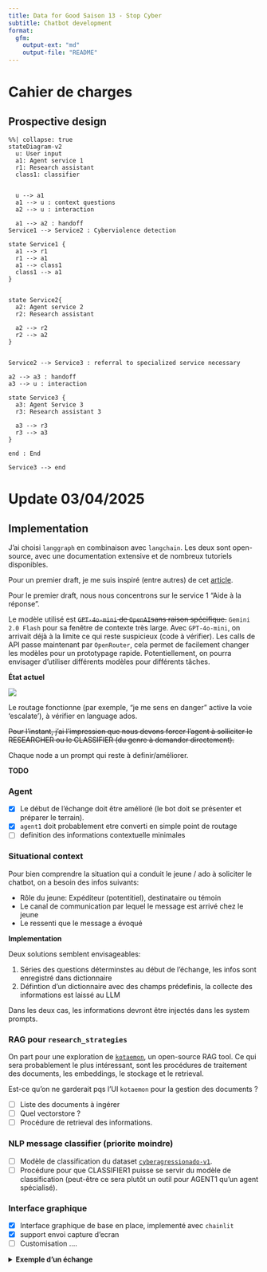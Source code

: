 ```yaml
---
title: Data for Good Saison 13 - Stop Cyber
subtitle: Chatbot development
format:
  gfm:
    output-ext: "md"
    output-file: "README"
---
```


# Cahier de charges


## Prospective design

```mermaid
%%| collapse: true
stateDiagram-v2
  u: User input
  a1: Agent service 1
  r1: Research assistant
  class1: classifier


  u --> a1
  a1 --> u : context questions
  a2 --> u : interaction

  a1 --> a2 : handoff
Service1 --> Service2 : Cyberviolence detection

state Service1 {
  a1 --> r1
  r1 --> a1
  a1 --> class1
  class1 --> a1
}


state Service2{
  a2: Agent service 2
  r2: Research assistant

  a2 --> r2
  r2 --> a2
}


Service2 --> Service3 : referral to specialized service necessary

a2 --> a3 : handoff
a3 --> u : interaction

state Service3 {
  a3: Agent Service 3
  r3: Research assistant 3

  a3 --> r3
  r3 --> a3
}

end : End

Service3 --> end
```

# Update 03/04/2025

## Implementation

J'ai choisi `langgraph` en combinaison avec `langchain`. Les deux sont open-source, avec une documentation extensive et de nombreux tutoriels disponibles.

Pour un premier draft, je me suis inspiré (entre autres) de cet [article](https://ai.gopubby.com/building-rag-research-multi-agent-with-langgraph-1bd47acac69f).

Pour le premier draft, nous nous concentrons sur le service 1 "Aide à la réponse".

Le modèle utilisé est ~~`GPT-4o-mini` de `OpenAI`sans raison spécifique.~~ `Gemini 2.0 Flash` pour sa fenêtre de contexte très large.
Avec `GPT-4o-mini`, on arrivait déjà à la limite ce qui reste suspicieux (code à vérifier).
Les calls de API passe maintenant par `OpenRouter`, cela permet de facilement changer les modèles pour un prototypage rapide.
Potentiellement, on pourra envisager d'utiliser différents modèles pour différents tâches.

**État actuel** 

![](./graph.png)

Le routage fonctionne (par exemple, "je me sens en danger" active la voie 'escalate'), à vérifier en language ados. 

~~Pour l'instant, j'ai l'impression que nous devons forcer l'agent à solliciter le RESEARCHER ou le CLASSIFIER (du genre à demander directement).~~

Chaque node a un prompt qui reste à definir/améliorer.

**TODO**

### Agent

- [x] Le début de l'échange doit être amélioré (le bot doit se présenter et préparer le terrain).
- [x] `agent1` doit probablement etre converti en simple point de routage 
- [ ] definition des informations contextuelle minimales

### Situational context

Pour bien comprendre la situation qui a conduit le jeune / ado à soliciter le chatbot, on a besoin des infos suivants:

- Rôle du jeune: Expéditeur (potentitiel), destinataire ou témoin
- Le canal de communication par lequel le message est arrivé chez le jeune
- Le ressenti que le message a évoqué

**Implementation**

Deux solutions semblent envisageables:

1. Séries des questions déterminstes au début de l'échange, les infos sont enregistré dans dictionnaire
2. Défintion d'un dictionnaire avec des champs prédefinis, la collecte des informations est laissé au LLM

Dans les deux cas, les informations devront être injectés dans les system prompts. 

### RAG pour `research_strategies`

On part pour une exploration de [`kotaemon`](https://github.com/Cinnamon/kotaemon/tree/main), 
un open-source RAG tool. Ce qui sera probablement le plus intéressant, sont
les procédures de traitement des documents, les embeddings, le stockage et le retrieval.

Est-ce qu'on ne garderait pqs l'UI `kotaemon` pour la gestion des documents ?

- [ ] Liste des documents à ingérer
- [ ] Quel vectorstore ?
- [ ] Procédure de retrieval des informations.

### NLP message classifier (priorite moindre)

- [ ] Modèle de classification du dataset [`cyberagressionado-v1`](https://hatespeechdata.com/#cyberagressionado-v1).
- [ ] Procédure pour que CLASSIFIER1 puisse se servir du modèle de classification (peut-être ce sera plutôt un outil pour AGENT1 qu'un agent spécialisé).

### Interface graphique

- [x] Interface graphique de base en place, implementé avec `chainlit`
- [x] support envoi capture d'ecran
- [ ] Customisation ....

<details>
<summary>**Exemple d'un échange**</summary>

```
Enter your query (type '-q' to quit):
> ================================== Ai Message ==================================

I understand that you're feeling upset about what happened. It's really important to talk about it. Can you tell me more about what was said or done? This will help me understand the situation better.

---
 Routed to:  USER
---

> : ================================ Human Message =================================

hi, est-ce qu'on peut discuter en francais ?

================================== Ai Message ==================================

Bien sûr, nous pouvons discuter en français ! Je suis là pour t'aider. Peux-tu me dire ce qui te préoccupe ?

---
 Routed to:  USER
---

> : ================================ Human Message =================================

j'ai recu un message de qqn que je connais pas vraiment. je comprends pas trop ce que ca veut dire

================================== Ai Message ==================================

Je comprends que recevoir un message d'une personne que tu ne connais pas peut être déroutant et même un peu inquiétant. Peux-tu me dire ce que le message disait ? Cela m'aidera à mieux comprendre la situation et à te donner des conseils appropriés.

---
 Routed to:  USER
---

> : ================================ Human Message =================================

il m'a dit que je suis moche

================================== Ai Message ==================================

Je suis vraiment désolé d'apprendre que tu as reçu un message aussi blessant. C'est très injuste et tu ne mérites pas d'être traité de cette façon. Les commentaires comme celui-ci sont une forme de cyberharcèlement, et c'est important de se rappeler que ce n'est pas de ta faute.

Voici quelques étapes que tu peux suivre :
1. **Ne réponds pas** à ce message. Parfois, ignorer les personnes qui essaient de te blesser est la meilleure chose à faire.
2. **Prends une capture d'écran** du message pour garder une preuve de ce qui a été dit.
3. **Bloque la personne** sur la plateforme où tu as reçu le message. Cela peut t'aider à te sentir plus en sécurité.
4. **Parle-en à un adulte de confiance**, comme un parent, un enseignant ou un conseiller scolaire. Ils peuvent t'aider à gérer la situation.

N'oublie pas que tu n'es pas seul et qu'il y a des gens qui se soucient de toi et qui peuvent t'aider. Tu es précieux et tu mérites d'être traité avec respect !

---
 Routed to:  USER
---

> : ================================ Human Message =================================

tu me conseilles de faire quoi?

================================== Ai Message ==================================

Je te conseille de suivre ces étapes :

1. **Ne réponds pas** au message. Ignorer les personnes qui essaient de te blesser est souvent la meilleure option.
2. **Prends une capture d'écran** du message pour garder une preuve de ce qui a été dit. Cela peut être utile si tu en parles à un adulte.
3. **Bloque la personne** sur la plateforme où tu as reçu le message. Cela peut t'aider à te sentir plus en sécurité et à éviter d'autres messages blessants.
4. **Parle-en à un adulte de confiance**, comme un parent, un enseignant ou un conseiller scolaire. Ils peuvent t'aider à gérer la situation et à te soutenir.

N'oublie pas que tu n'es pas seul et qu'il y a des gens qui se soucient de toi et qui peuvent t'aider. Tu es précieux et tu mérites d'être traité avec respect !

---
 Routed to:  USER
---

> : ================================ Human Message =================================

tu crois que c'est du cyberharcelement?

================================== Ai Message ==================================

Oui, ce que tu as décrit ressemble à du cyberharcèlement. Quand quelqu'un t'envoie des messages blessants ou méchants, cela fait partie des comportements de harcèlement en ligne. C'est important de se rappeler que ce n'est pas de ta faute et que tu ne mérites pas d'être traité de cette manière.

Si tu veux, je peux t'aider à prendre des mesures pour te protéger et te sentir mieux. Que souhaites-tu faire ?

---
 Routed to:  CLASSIFIER1
---

================================== Ai Message ==================================

Clearly cyberviolence

================================== Ai Message ==================================

Je pense qu'il est important de prendre cette situation au sérieux. Étant donné que tu as reçu un message blessant et que cela ressemble à du cyberharcèlement, je vais transférer ton cas à un service spécialisé qui pourra t'aider davantage. Ils pourront te fournir le soutien dont tu as besoin.

N'oublie pas que tu n'es pas seul et qu'il y a des gens qui se soucient de toi. Je vais maintenant te transférer à ce service.

---
 Routed to:  SERVICE2
---

================================== Ai Message ==================================

Service 2 not yet implemented


```

</details>


